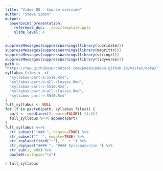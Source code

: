 ```yaml
---
title: "Video 00 - Course overview"
author: "Steve Simon"
output: 
  powerpoint_presentation:
    reference_doc: ../doc/template.pptx
    slide_level: 4
---
```


```r
suppressMessages(suppressWarnings(library(lubridate)))
suppressMessages(suppressWarnings(library(magrittr)))
suppressMessages(suppressWarnings(library(stringr)))
suppressMessages(suppressWarnings(library(tidyverse)))
path <- 
"https://raw.githubusercontent.com/pmean/pmean.github.io/master/data/"
syllabus_files <- c(
  "syllabus-part-a-5510.Rmd",
  "syllabus-part-b-all-classes.Rmd",
  "syllabus-part-c-5510.Rmd",
  "syllabus-part-d-all-classes.Rmd",
  "syllabus-part-e-5510.Rmd"
)
full_syllabus <- NULL
for (f in paste0(path, syllabus_files)) {
  part <- readLines(f, warn=FALSE)[-(1:3)]
  full_syllabus %<>% append(part)
}
full_syllabus %<>%
  str_subset("^### ", negate=TRUE) %>%
  str_subset("^``", negate=TRUE) %>%
  str_replace(fixed("+"), "  + ") %>%
  str_replace("#### ", "#### Syllabus\n\n+ ") %>%
  str_sub(1, 400) %>%
  paste0(collapse="\n")
```

`r full_syllabus`

